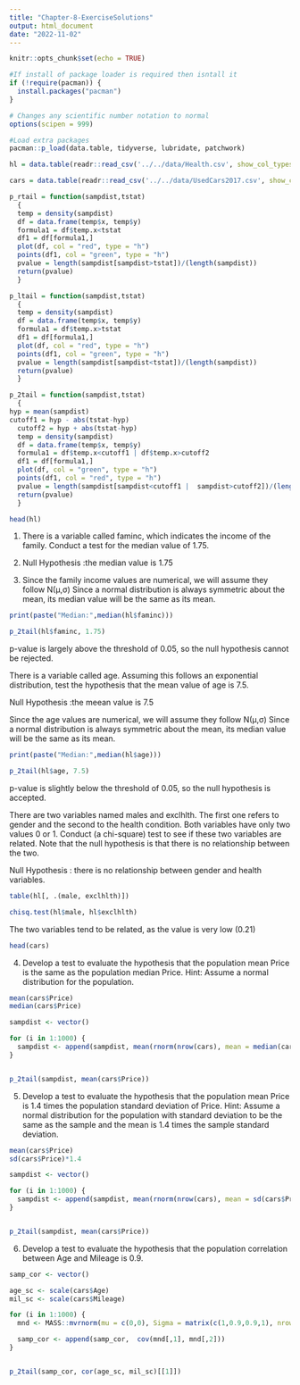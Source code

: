 ```yaml
---
title: "Chapter-8-ExerciseSolutions"
output: html_document
date: "2022-11-02"
---
```


```r
knitr::opts_chunk$set(echo = TRUE)

#If install of package loader is required then isntall it
if (!require(pacman)) {
  install.packages("pacman")
}

# Changes any scientific number notation to normal
options(scipen = 999) 

#Load extra packages
pacman::p_load(data.table, tidyverse, lubridate, patchwork)

hl = data.table(readr::read_csv('../../data/Health.csv', show_col_types = FALSE))

cars = data.table(readr::read_csv('../../data/UsedCars2017.csv', show_col_types = FALSE))

p_rtail = function(sampdist,tstat)
  {
  temp = density(sampdist)
  df = data.frame(temp$x, temp$y)
  formula1 = df$temp.x<tstat
  df1 = df[formula1,] 
  plot(df, col = "red", type = "h")
  points(df1, col = "green", type = "h")
  pvalue = length(sampdist[sampdist>tstat])/(length(sampdist))
  return(pvalue)
  }

p_ltail = function(sampdist,tstat)
  {
  temp = density(sampdist)
  df = data.frame(temp$x, temp$y)
  formula1 = df$temp.x>tstat
  df1 = df[formula1,] 
  plot(df, col = "red", type = "h")
  points(df1, col = "green", type = "h")
  pvalue = length(sampdist[sampdist<tstat])/(length(sampdist))
  return(pvalue)
  }

p_2tail = function(sampdist,tstat)
  {
hyp = mean(sampdist)  
cutoff1 = hyp - abs(tstat-hyp)
  cutoff2 = hyp + abs(tstat-hyp)
  temp = density(sampdist)
  df = data.frame(temp$x, temp$y)
  formula1 = df$temp.x<cutoff1 | df$temp.x>cutoff2
  df1 = df[formula1,] 
  plot(df, col = "green", type = "h")
  points(df1, col = "red", type = "h")
  pvalue = length(sampdist[sampdist<cutoff1 |  sampdist>cutoff2])/(length(sampdist))
  return(pvalue)
  }


```

```r
head(hl)
```


1. There is a variable called faminc, which indicates the income of the family. Conduct a test for the median value of 1.75.



1. Null Hypothesis :the median value is 1.75
2. Since the family income values are numerical, we will assume they follow N(μ,σ) Since a normal distribution is always symmetric about the mean, its median value will be the same as its mean.

```r

print(paste("Median:",median(hl$faminc)))

p_2tail(hl$faminc, 1.75)

```
p-value is largely above the threshold of 0.05, so the null hypothesis cannot be rejected.

There is a variable called age. Assuming this follows an exponential distribution, test the hypothesis that the mean value of age is 7.5.

Null Hypothesis :the meean value is 7.5

Since the age values are numerical, we will assume they follow N(μ,σ) Since a normal distribution is always symmetric about the mean, its median value will be the same as its mean.

```r

print(paste("Median:",median(hl$age)))

p_2tail(hl$age, 7.5)

```
p-value is slightly below the threshold of 0.05, so the null hypothesis is accepted.

There are two variables named males and exclhlth. The first one refers to gender and the second to the health condition. Both variables have only two values 0 or 1. Conduct (a chi-square) test to see if these two variables are related. Note that the null hypothesis is that there is no relationship between the two.

Null Hypothesis : there is no relationship between gender and health variables.


```r

table(hl[, .(male, exclhlth)])

```

```r

chisq.test(hl$male, hl$exclhlth)

```

The two variables tend to be related, as the value is very low (0.21)

```r

head(cars)

```


4. Develop a test to evaluate the hypothesis that the population mean Price is the same as the population median Price. Hint: Assume a normal distribution for the population.

```r

mean(cars$Price)
median(cars$Price)

```

```r

sampdist <- vector()

for (i in 1:1000) {
  sampdist <- append(sampdist, mean(rnorm(nrow(cars), mean = median(cars$Price), sd = sd(cars$Price))))
}


p_2tail(sampdist, mean(cars$Price))

```

5. Develop a test to evaluate the hypothesis that the population mean Price is 1.4 times the population standard deviation of Price. Hint: Assume a normal distribution for the population with standard deviation to be the same as the sample and the mean is 1.4 times the sample standard deviation.

```r

mean(cars$Price)
sd(cars$Price)*1.4

```

```r

sampdist <- vector()

for (i in 1:1000) {
  sampdist <- append(sampdist, mean(rnorm(nrow(cars), mean = sd(cars$Price)*1.4, sd = sd(cars$Price))))
}


p_2tail(sampdist, mean(cars$Price))

```


6. Develop a test to evaluate the hypothesis that the population correlation between Age and Mileage is 0.9.

```r

samp_cor <- vector()

age_sc <- scale(cars$Age)
mil_sc <- scale(cars$Mileage)

for (i in 1:1000) {
  mnd <- MASS::mvrnorm(mu = c(0,0), Sigma = matrix(c(1,0.9,0.9,1), nrow = 2), n = nrow(cars))

  samp_cor <- append(samp_cor,  cov(mnd[,1], mnd[,2]))
}


p_2tail(samp_cor, cor(age_sc, mil_sc)[[1]])

```


